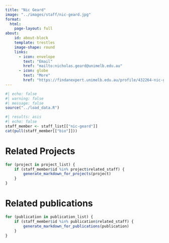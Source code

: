 ```yaml
---
title: "Nic Geard"
image: "../images/staff/nic-geard.jpg"
format:
  html:
    page-layout: full
about:
    id: about-block
    template: trestles
    image-shape: round
    links:
      - icon: envelope
        text: "Email"
        href: "mailto:nicholas.geard@unimelb.edu.au"
      - icon: globe
        text: "More"
        href: "https://findanexpert.unimelb.edu.au/profile/432264-nic-geard"
---
```

   
```r
#| echo: false
#| warning: false
#| message: false
source("../load_data.R")
```
::: {#about-block}

```r
#| results: asis
#| echo: false
staff_member <- staff_list[["nic-geard"]]
cat(pull(staff_member[["bio"]]))

```
:::

# Related Projects

```r
for (project in project_list) {
    if (staff_member$id %in% project$related_staff) {
        generate_markdown_for_projects(project)
    }
}
```

# Related publications

```r
for (publication in publication_list) {
    if (staff_member$id %in% publication$related_staff) {
        generate_markdown_for_publications(publication)
    }
}
```
